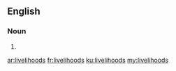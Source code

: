 ==English==

===Noun===
{{head|en|plural}}

# {{plural of|livelihood|lang=en|nocat=1}}

[[ar:livelihoods]]
[[fr:livelihoods]]
[[ku:livelihoods]]
[[my:livelihoods]]